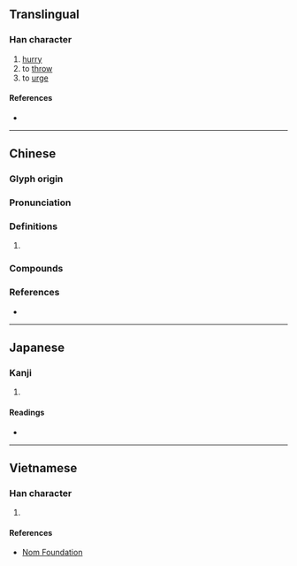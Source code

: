 {{also|撺}}
{{character info/new}}
==Translingual==

===Han character===
{{Han char|rn=64|rad=手|as=18|sn=21|four=43017|canj=QJCV|ids=⿰扌竄}}

# [[hurry]]
# to [[throw]]
# to [[urge]]

====References====
* {{Han ref|kx=0463.270|dkj=13004|dj=0812.290|hdz=31988.110|uh=651B|ud=25883|bh=F5CD|bd=62925}}

----

==Chinese==
{{zh-forms|s=撺}}

===Glyph origin===
{{Han etym}}

===Pronunciation===
{{zh-pron
|m=cuān
|c=cyun1,cyun3
|mc=y
|oc=y
|cat=
}}

===Definitions===
{{zh-hanzi}}

# {{rfdef|zh}}

===Compounds===
{{zh-der|亂攛|喝攛箱|亂攛攛|攛哄鳥亂|攛拳攏袖|攛斷|攛鼓兒|攛哄|攛梭|打攛|攛道|攛廂|攛弄|攛唆|攛趕子活|攛掇|攛箱|鼠攛狼奔|鼠攛|鬼攛揝|隔屋攛椽}}

===References===
* {{R:yue:mfccd}}

----

==Japanese==

===Kanji===
{{ja-kanji|grade=|rs=手18}}

# {{defn|lang=ja|sort=手18}}

====Readings====
* {{ja-readings|on=[[さん]] (san)|kun=[[なげうつ]] (nageutsu)}}

----

==Vietnamese==

===Han character===
{{vi-hantu|rs=手18|soán}}

# {{defn|lang=vi|sort=手18}}

====References====
* [http://nomfoundation.org/common/nom_details.php?codepoint=651b Nom Foundation]
